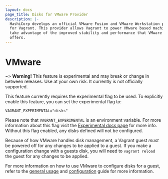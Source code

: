 ```yaml
---
layout: docs
page_title: Disks for VMware Provider
description: |-
  HashiCorp develops an official VMware Fusion and VMware Workstation provider
  for Vagrant. This provider allows Vagrant to power VMware based machines and
  take advantage of the improved stability and performance that VMware software
  offers.
---
```


# VMware

~> **Warning!** This feature is experimental and may break or
change in between releases. Use at your own risk. It currently is not officially
supported.

This feature currently requires the experimental flag to be used. To explicitly enable this feature, you can set the experimental flag to:

```
VAGRANT_EXPERIMENTAL="disks"
```

Please note that `VAGRANT_EXPERIMENTAL` is an environment variable. For more
information about this flag visit the [Experimental docs page](/vagrant/docs/experimental/)
for more info. Without this flag enabled, any disks defined will not be configured.

Because of how VMware handles disk management, a Vagrant guest _must_ be powered
off for any changes to be applied to a guest. If you make a configuration change
with a guests disk, you will need to `vagrant reload` the guest for any changes
to be applied.

For more information on how to use VMware to configure disks for a guest, refer
to the [general usage](/vagrant/docs/disks/usage) and [configuration](/vagrant/docs/disks/configuration)
guide for more information.
